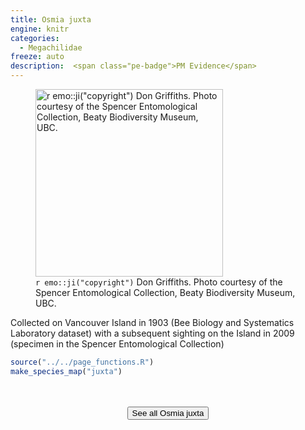 ```yaml
---
title: Osmia juxta
engine: knitr
categories:
  - Megachilidae
freeze: auto
description:  <span class="pe-badge">PM Evidence</span>
---
```

![`r emo::ji("copyright")` Don Griffiths. Photo courtesy of the Spencer Entomological Collection, Beaty Biodiversity Museum, UBC.](https://www.zoology.ubc.ca/entomology/main/Hymenoptera/Megachilidae/Osmia%20juxta%20female%20(3lateral)%20.jpg){height=300}

Collected on Vancouver Island in 1903 (Bee Biology and Systematics Laboratory dataset) with a subsequent sighting on the Island in 2009 (specimen in the Spencer Entomological Collection)



```r
source("../../page_functions.R")
make_species_map("juxta")
```
<br><br>
<center>


<a href="https://www.zoology.ubc.ca/entomology/main/Hymenoptera/Megachilidae/Osmia%20juxta.php"><button type="button" class="btn btn-secondary">See all Osmia juxta <i class="fa-solid fa-arrow-up-right-from-square"></i> </button></a>
</center>
